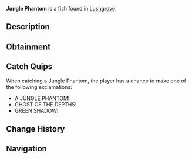 {{FishInfobox
|image          = Jungle Phantom.png
|rarity         = Mythical
|sea            = Second Sea
|location       = [[Lushgrove]]
|sublocation    = 
|sources        = Fishing Rod
|radar_location = 
|prog_speed     = -70
|xp             = 1200
|weather        = Rain
|time           = Night
|season         = Summer
|bait           = Lushrooms
|base_weight    = 160
|base_value     = 2400
|weight_range   = 100
|base_chance    = 11
|base_resil     = 20
}}
'''Jungle Phantom''' is a {{Rarity|Mythical}} fish found in [[Lushgrove]].

== Description ==
{{Description|A green fish with light green fins and dark green accents, fading into the jungle depths like a specter.|Bestiary Entry}}

== Obtainment ==
{{Description|It slips away when the warm rains drench the dark.|Bestiary Hint}}
{{Fish Availability|
Lushgrove
|top_rods      = 
Krampus's Rod\45645.18\67375.81;
Free Spirit Rod\44961.25\128473.99;
Magma Rod\44446\81727.2;
Egg Rod\36624.12\115250.96;
Verdant Shear Rod\34652.83\109047.58;
Frostfire Rod\30715.28\66108.92;
Firefly Rod\31823.23\128449.29;
Great Dreamer Rod\34321.42\107258.55;
Lucky Rod\22155.77\88945.4;
Long Rod\19582.29\84549.06;
Fungal Rod\19764.04\87886.82;
Blazebringer Rod\34346.02\105892.02;
Trident Rod\28998.2\91841.16;
Steady Rod\27424.36\66849.64;
Seraphic Rod\24517.23\77152.28;
Ethereal Prism Rod\24413.39\75981.18;
No-Life Rod\23394.54\76064.76;
Challenger's Rod\22872.33\74087.86;
Rod Of The Forgotten Fang\22349.66\70578.46;
Rod Of The Exalted One\22064.4\68485.07;
Rod Of The Depths\21225.79\67750.65;
Depthseeker Rod\20771.4\69405.86;
Volcanic Rod\20355.24\66947.25;
Avalanche Rod\20250.14\67773.59;
Zeus Rod\20073.61\66020.98
|recommended   = Free Spirit Rod
}}

== Catch Quips ==
When catching a Jungle Phantom, the player has a chance to make one of the following exclamations:
* A JUNGLE PHANTOM!
* GHOST OF THE DEPTHS!
* GREEN SHADOW!

== Change History ==
{{Change History|{{subst:Current Version}}}}

== Navigation ==
{{Fish Navbox|Lushgrove}}
